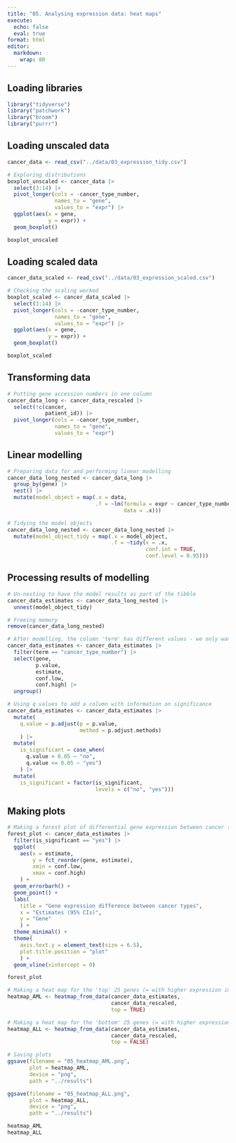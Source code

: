 ```yaml
---
title: "05. Analysing expression data: heat maps"
execute: 
  echo: false
  eval: true
format: html
editor: 
  markdown: 
    wrap: 80
---
```


## Loading libraries

```r
library("tidyverse")
library("patchwork")
library("broom")
library("purrr")
```

## Loading unscaled data

```r
cancer_data <- read_csv("../data/03_expression_tidy.csv")

# Exploring distributions
boxplot_unscaled <- cancer_data |>
  select(3:14) |>
  pivot_longer(cols = -cancer_type_number,
               names_to = "gene",
               values_to = "expr") |>
  ggplot(aes(x = gene,
             y = expr)) +
  geom_boxplot()

boxplot_unscaled
```

## Loading scaled data

```r
cancer_data_scaled <- read_csv("../data/03_expression_scaled.csv")

# Checking the scaling worked
boxplot_scaled <- cancer_data_scaled |>
  select(3:14) |>
  pivot_longer(cols = -cancer_type_number,
               names_to = "gene",
               values_to = "expr") |>
  ggplot(aes(x = gene,
             y = expr)) +
  geom_boxplot()

boxplot_scaled
```

## Transforming data

```r
# Putting gene accession numbers in one column
cancer_data_long <- cancer_data_rescaled |>
  select(!c(cancer,
            patient_id)) |> 
  pivot_longer(cols = -cancer_type_number,
               names_to = "gene",
               values_to = "expr") 
```

## Linear modelling

```r
# Preparing data for and performing linear modelling
cancer_data_long_nested <- cancer_data_long |>
  group_by(gene) |>
  nest() |>
  mutate(model_object = map(.x = data,
                            .f = ~lm(formula = expr ~ cancer_type_number,
                                     data = .x)))
```

```r
# Tidying the model objects
cancer_data_long_nested <- cancer_data_long_nested |>
  mutate(model_object_tidy = map(.x = model_object,
                                 .f = ~tidy(x = .x,
                                            conf.int = TRUE,
                                            conf.level = 0.95)))
```

## Processing results of modelling

```r
# Un-nesting to have the model results as part of the tibble
cancer_data_estimates <- cancer_data_long_nested |>
  unnest(model_object_tidy)

# Freeing memory
remove(cancer_data_long_nested)
```

```r
# After modelling, the column 'term' has different values - we only want one
cancer_data_estimates <- cancer_data_estimates |>
  filter(term == "cancer_type_number") |>
  select(gene,
         p.value,
         estimate,
         conf.low,
         conf.high) |>
  ungroup()
```

```r
# Using q values to add a column with information on significance
cancer_data_estimates <- cancer_data_estimates |>
  mutate(
    q.value = p.adjust(p = p.value,
                       method = p.adjust.methods)
    ) |>
  mutate(
    is_significant = case_when(
      q.value > 0.05 ~ "no",
      q.value <= 0.05 ~ "yes")
    ) |>
  mutate(
    is_significant = factor(is_significant,
                            levels = c("no", "yes")))
```

## Making plots

```r
# Making a forest plot of differential gene expression between cancer types
forest_plot <- cancer_data_estimates |>
  filter(is_significant == "yes") |>
  ggplot(
    aes(x = estimate,
        y = fct_reorder(gene, estimate),
        xmin = conf.low,
        xmax = conf.high)
    ) +
  geom_errorbarh() +
  geom_point() +
  labs(
    title = "Gene expression difference between cancer types",
    x = "Estimates (95% CIs)",
    y = "Gene"
    ) +
  theme_minimal() +
  theme(
    axis.text.y = element_text(size = 6.5),
    plot.title.position = "plot"
    ) +
  geom_vline(xintercept = 0)

forest_plot
```

```r
# Making a heat map for the 'top' 25 genes (= with higher expression in AML)
heatmap_AML <- heatmap_from_data(cancer_data_estimates,
                                 cancer_data_rescaled,
                                 top = TRUE)

# Making a heat map for the 'bottom' 25 genes (= with higher expression in ALL)
heatmap_ALL <- heatmap_from_data(cancer_data_estimates,
                                 cancer_data_rescaled,
                                 top = FALSE)

# Saving plots
ggsave(filename = "05_heatmap_AML.png",
       plot = heatmap_AML,
       device = "png",
       path = "../results")

ggsave(filename = "05_heatmap_ALL.png",
       plot = heatmap_ALL,
       device = "png",
       path = "../results")

heatmap_AML
heatmap_ALL
```